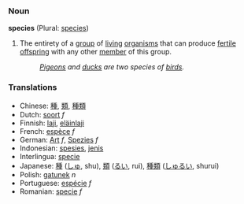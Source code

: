 === Noun ===
'''species''' (Plural: [[species]])

# The entirety of a [[group]] of [[living]] [[organism]]s that can produce [[fertile]] [[offspring]] with any other [[member]] of this group.
#:''[[Pigeon]]s and [[duck]]s are two species of [[bird]]s.''

===Translations===
*Chinese: [[種]], [[類]], [[種類]]
*Dutch: [[soort]] ''f''
*Finnish: [[laji]], [[eläinlaji]]
*French: [[espèce]] ''f''
*German: [[Art]] ''f'', [[Spezies]] ''f''
*Indonesian: [[spesies]], [[jenis]]
*Interlingua: [[specie]]
*Japanese: [[種]] ([[しゅ]], shu), [[類]] ([[るい]], rui), [[種類]] ([[しゅるい]], shurui)
*Polish: [[gatunek]] ''n''
*Portuguese: [[espécie]] ''f''
*Romanian: [[specie]] ''f''